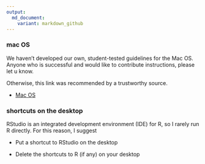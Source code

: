 ```yaml
---
output:
  md_document:
    variant: markdown_github
---
```


### mac OS  

We haven't developed our own, student-tested guidelines for the Mac OS. Anyone who is successful and would like to contribute instructions, please let u know. 

Otherwise, this link was recommended by a trustworthy source. 

-   [Mac OS](https://rud.is/b/2015/10/20/installing-r-on-os-x/) 





### shortcuts on the desktop

RStudio is an integrated development environment (IDE) for R, so I rarely run R directly. For this reason, I suggest

-   Put a shortcut to RStudio on the desktop 

-   Delete the shortcuts to R (if any) on your desktop  






